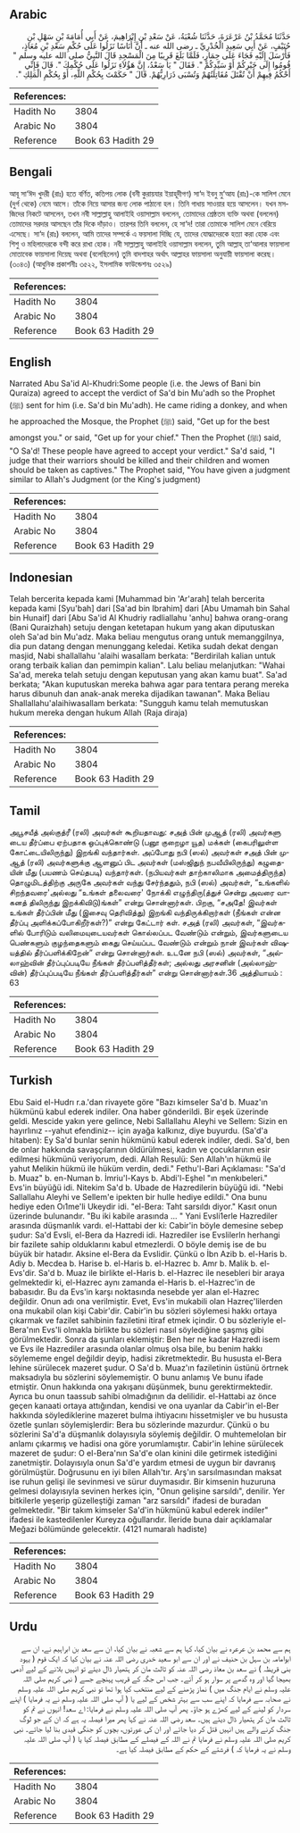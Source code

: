 ## Arabic


<div dir="rtl" lang="ar" style={{fontSize:'larger',backgroundColor:'#f8f9fa',padding:20}}>
حَدَّثَنَا مُحَمَّدُ بْنُ عَرْعَرَةَ، حَدَّثَنَا شُعْبَةُ، عَنْ سَعْدِ بْنِ إِبْرَاهِيمَ، عَنْ أَبِي أُمَامَةَ بْنِ سَهْلِ بْنِ حُنَيْفٍ، عَنْ أَبِي سَعِيدٍ الْخُدْرِيِّ ـ رضى الله عنه ـ أَنَّ أُنَاسًا نَزَلُوا عَلَى حُكْمِ سَعْدِ بْنِ مُعَاذٍ، فَأَرْسَلَ إِلَيْهِ فَجَاءَ عَلَى حِمَارٍ، فَلَمَّا بَلَغَ قَرِيبًا مِنَ الْمَسْجِدِ قَالَ النَّبِيُّ صلى الله عليه وسلم ‏"‏ قُومُوا إِلَى خَيْرِكُمْ أَوْ سَيِّدِكُمْ ‏"‏‏.‏ فَقَالَ ‏"‏ يَا سَعْدُ، إِنَّ هَؤُلاَءِ نَزَلُوا عَلَى حُكْمِكَ ‏"‏‏.‏ قَالَ فَإِنِّي أَحْكُمُ فِيهِمْ أَنْ تُقْتَلَ مُقَاتِلَتُهُمْ وَتُسْبَى ذَرَارِيُّهُمْ‏.‏ قَالَ ‏"‏ حَكَمْتَ بِحُكْمِ اللَّهِ، أَوْ بِحُكْمِ الْمَلِكِ ‏"‏‏.‏
</div>
<div style={{backgroundColor:'#f8f9fa',padding:20, marginBottom: 10}}><table> <thead> <tr> <th>References:</th> <th></th> </tr> </thead> <tbody><tr><td>Hadith No</td><td>3804</td></tr><tr><td>Arabic No</td><td>3804</td></tr><tr><td>Reference</td><td>Book 63 Hadith 29</td></tr></tbody></table></div>

## Bengali


<div dir="ltr" lang="bn" style={{fontSize:'larger',backgroundColor:'#f8f9fa',padding:20}}>
আবূ সা‘ঈদ খুদরী (রাঃ) হতে বর্ণিত, কতিপয় লোক (বনী কুরায়যার ইয়াহূদীগণ) সা‘দ ইবনু মু‘আয (রাঃ)-কে সালিশ মেনে (দুর্গ থেকে) নেমে আসে। তাঁকে নিয়ে আসার জন্য লোক পাঠানো হল। তিনি গাধায় সাওয়ার হয়ে আসলেন। যখন মসজিদের নিকটে আসলেন, তখন নবী সাল্লাল্লাহু আলাইহি ওয়াসাল্লাম বললেন, তোমাদের শ্রেষ্ঠতম ব্যক্তি অথবা (বললেন) তোমাদের সরদার আসছেন তাঁর দিকে দাঁড়াও। তারপর তিনি বললেন, হে সা‘দ! তারা তোমাকে সালিশ মেনে বেরিয়ে এসেছে। সা‘দ (রাঃ) বললেন, আমি তাদের সম্পর্কে এ ফয়সালা দিচ্ছি যে, তাদের যোদ্ধাদেরকে হত্যা করা হোক এবং শিশু ও মহিলাদেরকে বন্দী করে রাখা হোক। নবী সাল্লাল্লাহু আলাইহি ওয়াসাল্লাম বললেন, তুমি আল্লাহ্ তা‘আলার ফায়সালা মোতাবেক ফায়সালা দিয়েছ অথবা (বলেছিলেন) তুমি বাদশাহর অর্থাৎ আল্লাহর ফায়সালা অনুযায়ী ফায়সালা করেছ। (৩০৪৩) (আধুনিক প্রকাশনীঃ ৩৫২২, ইসলামিক ফাউন্ডেশনঃ ৩৫২৯)
</div>
<div style={{backgroundColor:'#f8f9fa',padding:20, marginBottom: 10}}><table> <thead> <tr> <th>References:</th> <th></th> </tr> </thead> <tbody><tr><td>Hadith No</td><td>3804</td></tr><tr><td>Arabic No</td><td>3804</td></tr><tr><td>Reference</td><td>Book 63 Hadith 29</td></tr></tbody></table></div>

## English


<div dir="ltr" lang="en" style={{fontSize:'larger',backgroundColor:'#f8f9fa',padding:20}}>
Narrated Abu Sa'id Al-Khudri:Some people (i.e. the Jews of Bani bin Quraiza) agreed to accept the verdict of Sa'd bin Mu'adh so the Prophet (ﷺ) sent for him (i.e. Sa'd bin Mu'adh). He came riding a donkey, and when he approached the Mosque, the Prophet (ﷺ) said, "Get up for the best amongst you." or said, "Get up for your chief." Then the Prophet (ﷺ) said, "O Sa'd! These people have agreed to accept your verdict." Sa'd said, "I judge that their warriors should be killed and their children and women should be taken as captives." The Prophet said, "You have given a judgment similar to Allah's Judgment (or the King's judgment)
</div>
<div style={{backgroundColor:'#f8f9fa',padding:20, marginBottom: 10}}><table> <thead> <tr> <th>References:</th> <th></th> </tr> </thead> <tbody><tr><td>Hadith No</td><td>3804</td></tr><tr><td>Arabic No</td><td>3804</td></tr><tr><td>Reference</td><td>Book 63 Hadith 29</td></tr></tbody></table></div>

## Indonesian


<div dir="ltr" lang="id" style={{fontSize:'larger',backgroundColor:'#f8f9fa',padding:20}}>
Telah bercerita kepada kami [Muhammad bin 'Ar'arah] telah bercerita kepada kami [Syu'bah] dari [Sa'ad bin Ibrahim] dari [Abu Umamah bin Sahal bin Hunaif] dari [Abu Sa'id Al Khudriy radliallahu 'anhu] bahwa orang-orang (Bani Quraizhah) setuju dengan ketetapan hukum yang akan diputuskan oleh Sa'ad bin Mu'adz. Maka beliau mengutus orang untuk memanggilnya, dia pun datang dengan menunggang keledai. Ketika sudah dekat dengan masjid, Nabi shallallahu 'alaihi wasallam berkata: "Berdirilah kalian untuk orang terbaik kalian dan pemimpin kalian". Lalu beliau melanjutkan: "Wahai Sa'ad, mereka telah setuju dengan keputusan yang akan kamu buat". Sa'ad berkata; "Akan kuputuskan mereka bahwa agar para tentara perang mereka harus dibunuh dan anak-anak mereka dijadikan tawanan". Maka Beliau Shallallahu'alaihiwasallam berkata: "Sungguh kamu telah memutuskan hukum mereka dengan hukum Allah (Raja diraja)
</div>
<div style={{backgroundColor:'#f8f9fa',padding:20, marginBottom: 10}}><table> <thead> <tr> <th>References:</th> <th></th> </tr> </thead> <tbody><tr><td>Hadith No</td><td>3804</td></tr><tr><td>Arabic No</td><td>3804</td></tr><tr><td>Reference</td><td>Book 63 Hadith 29</td></tr></tbody></table></div>

## Tamil


<div dir="ltr" lang="ta" style={{fontSize:'larger',backgroundColor:'#f8f9fa',padding:20}}>
அபூசயீத் அல்குத்ரீ (ரலி) அவர்கள் கூறியதாவது: சஅத் பின் முஆத் (ரலி) அவர்களு டைய தீர்ப்பை ஏற்பதாக ஒப்புக்கொண்டு (பனூ குறைழா யூத) மக்கள் (கைபரிலுள்ள கோட்டையிலிருந்து) இறங்கி வந்தார்கள். அப்போது நபி (ஸல்) அவர்கள் சஅத் பின் முஆத் (ரலி) அவர்களுக்கு ஆளனுப் பிட அவர்கள் (மஸ்ஜிதுந் நபவீயிலிருந்து) கழுதையின் மீது (பயணம் செய்தபடி) வந்தார்கள். (நபியவர்கள் தாற்காலிமாக அமைத்திருந்த) தொழுமிடத்திற்கு அருகே அவர்கள் வந்து சேர்ந்ததும், நபி (ஸல்) அவர்கள், “உங்களில் சிறந்தவரை'அல்லது “உங்கள் தலைவரை' நோக்கி எழுந்திரு(த்துச் சென்று அவரை வாகனத் திலிருந்து இறக்கிவிடு)ங்கள்” என்று சொன்னார்கள். பிறகு, “சஅதே! இவர்கள் உங்கள் தீர்ப்பின் மீது (இசைவு தெரிவித்து) இறங்கி வந்திருக்கிறார்கள் (நீங்கள் என்ன தீர்ப்பு அளிக்கப்போகிறீர்கள்?)” என்று கேட்டார் கள். சஅத் (ரலி) அவர்கள், “இவர்களில் போரிடும் வலிமையுடையவர்கள் கொல்லப்பட வேண்டும் என்றும், இவர்களுடைய பெண்களும் குழந்தைகளும் கைது செய்யப்பட வேண்டும் என்றும் நான் இவர்கள் விஷயத்தில் தீர்ப்பளிக்கிறேன்” என்று சொன்னார்கள். உடனே நபி (ஸல்) அவர்கள், “அல்லாஹ்வின் தீர்ப்புப்படியே நீங்கள் தீர்ப்பளித்தீர்கள்; அல்லது அரசனின் (அல்லாஹ்வின்) தீர்ப்புப்படியே நீங்கள் தீர்ப்பளித்தீர்கள்” என்று சொன்னார்கள்.36 அத்தியாயம் : 63
</div>
<div style={{backgroundColor:'#f8f9fa',padding:20, marginBottom: 10}}><table> <thead> <tr> <th>References:</th> <th></th> </tr> </thead> <tbody><tr><td>Hadith No</td><td>3804</td></tr><tr><td>Arabic No</td><td>3804</td></tr><tr><td>Reference</td><td>Book 63 Hadith 29</td></tr></tbody></table></div>

## Turkish


<div dir="ltr" lang="tr" style={{fontSize:'larger',backgroundColor:'#f8f9fa',padding:20}}>
Ebu Said el-Hudrı r.a.'dan rivayete göre "Bazı kimseler Sa'd b. Muaz'ın hükmünü kabul ederek indiler. Ona haber gönderildi. Bir eşek üzerinde geldi. Mescide yakın yere gelince, Nebi Sallallahu Aleyhi ve Sellem: Sizin en hayırlınız --yahut efendiniz-- için ayağa kalkınız, diye buyurdu. (Sa'd'a hitaben): Ey Sa'd bunlar senin hükmünü kabul ederek indiler, dedi. Sa'd, ben de onlar hakkında savaşçılarının öldürülmesi, kadın ve çocuklarının esir edilmesi hükmünü veriyorum, dedi. Allah Resulü: Sen Allah'ın hükmü ile yahut Melikin hükmü ile hüküm verdin, dedi." Fethu'l-Bari Açıklaması: "Sa'd b. Muaz" b. en-Numan b. İmriu'l-Kays b. Abdi'l-Eşhel "ın menkıbeleri." Evs'in büyüğü idi. Nitekim Sa'd b. Ubade de Hazredilerin büyüğü idi. "Nebi Sallallahu Aleyhi ve Sellem'e ipekten bir hulle hediye edildi." Ona bunu hediye eden Oı1me'li Ukeydir idi. "el-Bera: Taht sarsıldı diyor." Kasıt onun üzerinde bulunandır. "Bu iki kabile arasında ... " Yani Evsli1erle Hazrediler arasında düşmanlık vardı. el-Hattabi der ki: Cabir'in böyle demesine sebep şudur: Sa'd Evsli, el-Bera da Hazredi idi. Hazrediler ise Evslilerln herhangi bir fazilete sahip olduklarını kabul etmezlerdi. O böyle demiş ise de bu büyük bir hatadır. Aksine el-Bera da Evslidir. Çünkü o İbn Azib b. el-Haris b. Adiy b. Mecdea b. Harise b. el-Haris b. el-Hazrec b. Amr b. Malik b. el-Evs'dir. Sa'd b. Muaz ile birlikte el-Haris b. el-Hazrec ile nesebleri bir araya gelmektedir ki, el-Hazrec aynı zamanda el-Haris b. el-Hazrec'in de babasıdır. Bu da Evs'in karşı noktasında nesebde yer alan el-Hazrec değildir. Onun adı ona verilmiştir. Evet, Evs'in mukabili olan Hazreç'lilerden ona mukabil olan kişi Cabir'dir. Cabir'in bu sözleri söylemesi hakkı ortaya çıkarmak ve fazilet sahibinin faziletini itiraf etmek içindir. O bu sözleriyle el-Bera'nın Evs'li olmakla birlikte bu sözleri nasıl söylediğine şaşmış gibi görülmektedir. Sonra da şunları eklemiştir: Ben her ne kadar Hazredi isem ve Evs ile Hazrediler arasında olanlar olmuş olsa bile, bu benim hakkı söylememe engel değildir deyip, hadisi zikretmektedir. Bu hususta el-Bera lehine sürülecek mazeret şudur. O Sa'd b. Muaz'ın faziletinin üstünü örtrnek maksadıyla bu sözlerini söylememiştir. O bunu anlamış Ve bunu ifade etmiştir. Onun hakkında ona yakışanı düşünmek, bunu gerektirmektedir. Ayrıca bu onun taassub sahibi olmadığının da delilidir. el-Hattabi az önce geçen kanaati ortaya attığından, kendisi ve ona uyanlar da Cabir'in el-Ber hakkında söylediklerine mazeret bulma ihtiyacını hissetmişler ve bu hususta özetle şunları söylemişlerdir: Bera bu sözlerinde mazurdur. Çünkü o bu sözlerini Sa'd'a düşmanlık dolayısıyla söylemiş değildir. O muhtemelolan bir anlamı çıkarmış ve hadisi ona göre yorumlamıştır. Cabir'in lehine sürülecek mazeret de şudur: O el-Bera'nın Sa'd'e olan kinini dile getirmek istediğini zanetmiştir. Dolayısıyla onun Sa'd'e yardım etmesi de uygun bir davranış görülmüştür. Doğrusunu en iyi bilen Allah'tır. Arş'ın sarsılmasından maksat ise ruhun gelişi ile sevinmesi ve sürur duymasıdır. Bir kimsenin huzuruna gelmesi dolayısıyla sevinen herkes için, "Onun gelişine sarsıldı", denilir. Yer bitkilerle yeşerip güzelleştiği zaman "arz sarsıldı" ifadesi de buradan gelmektedir. "Bir takım kimseler Sa'd'in hükmünü kabul ederek indiler" ifadesi ile kastedilenler Kureyza oğullarıdır. İleride buna dair açıklamalar Meğazi bölümünde gelecektir. (4121 numaralı hadiste)
</div>
<div style={{backgroundColor:'#f8f9fa',padding:20, marginBottom: 10}}><table> <thead> <tr> <th>References:</th> <th></th> </tr> </thead> <tbody><tr><td>Hadith No</td><td>3804</td></tr><tr><td>Arabic No</td><td>3804</td></tr><tr><td>Reference</td><td>Book 63 Hadith 29</td></tr></tbody></table></div>

## Urdu


<div dir="rtl" lang="ur" style={{fontSize:'larger',backgroundColor:'#f8f9fa',padding:20}}>
ہم سے محمد بن عرعرہ نے بیان کیا، کہا ہم سے شعبہ نے بیان کیا، ان سے سعد بن ابراہیم نے، ان سے ابوامامہ بن سہل بن حنیف نے اور ان سے ابو سعید خدری رضی اللہ عنہ نے بیان کیا کہ ایک قوم ( یہود بنی قریظہ ) نے سعد بن معاذ رضی اللہ عنہ کو ثالث مان کر ہتھیار ڈال دیئے تو انہیں بلانے کے لیے آدمی بھیجا گیا اور وہ گدھے پر سوار ہو کر آئے۔ جب اس جگہ کے قریب پہنچے جسے ( نبی کریم صلی اللہ علیہ وسلم نے ایام جنگ میں ) نماز پڑھنے کے لیے منتخب کیا ہوا تھا تو نبی کریم صلی اللہ علیہ وسلم نے صحابہ سے فرمایا کہ اپنے سب سے بہتر شخص کے لیے یا ( آپ صلی اللہ علیہ وسلم نے یہ فرمایا ) اپنے سردار کو لینے کے لیے کھڑے ہو جاؤ۔ پھر آپ صلی اللہ علیہ وسلم نے فرمایا: اے سعد! انہوں نے تم کو ثالث مان کر ہتھیار ڈال دیئے ہیں۔ سعد رضی اللہ عنہ نے کہا پھر میرا فیصلہ یہ ہے کہ ان کے جو لوگ جنگ کرنے والے ہیں انہیں قتل کر دیا جائے اور ان کی عورتوں، بچوں کو جنگی قیدی بنا لیا جائے۔ نبی کریم صلی اللہ علیہ وسلم نے فرمایا تم نے اللہ کے فیصلے کے مطابق فیصلہ کیا یا ( آپ صلی اللہ علیہ وسلم نے یہ فرمایا کہ ) فرشتے کے حکم کے مطابق فیصلہ کیا ہے۔
</div>
<div style={{backgroundColor:'#f8f9fa',padding:20, marginBottom: 10}}><table> <thead> <tr> <th>References:</th> <th></th> </tr> </thead> <tbody><tr><td>Hadith No</td><td>3804</td></tr><tr><td>Arabic No</td><td>3804</td></tr><tr><td>Reference</td><td>Book 63 Hadith 29</td></tr></tbody></table></div>